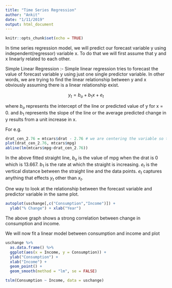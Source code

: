 ```yaml
---
title: "Time Series Regression"
author: "Ankit"
date: "1/11/2019"
output: html_document
---
```


```r
knitr::opts_chunk$set(echo = TRUE)
```

In time series regression model, we will predict our forecast variable y using independent(regressor) variable x. To do that we will first assume that y and x linearly related to each other.

Simple Linear Regression :- Simple linear regression tries to forecast the value of forecast variable y using just one single predictor variable. In other words, we are trying to find the linear relationship between y and x obviously assuming there is a linear relationship exist.

$$y_t = b_o + b_1 x + e_t$$

where $b_o$ represents the intercept of the line or predicted value of y for x = 0. 
and $b_1$ represents the slope of the line or the average predicted change in y results from a unit increase in x.

For e.g. 
```r
drat_cen_2.76 = mtcars$drat - 2.76 # we are centering the variable so that we can have a zero on the x-axis.
plot(drat_cen_2.76, mtcars$mpg)
abline(lm(mtcars$mpg~drat_cen_2.76))
```

In the above fitted straight line, $b_o$ is the value of mpg when the drat is 0 which is 13.667.
$b_1$ is the rate at which the straight is increasing.
$e_t$ is the vertical distance between the straight line and the data points. $e_t$ captures anything that effects $y_t$ other than $x_t$.

One way to look at the relationship between the forecast variable and predictor variable in the same plot.

```r
autoplot(uschange[,c("Consumption","Income")]) +
  ylab("% Change") + xlab("Year")
```

The above graph shows a strong correlation between change in consumption and income.

We will now fit a linear model between consumption and income and plot
```r
uschange %>%
  as.data.frame() %>%
  ggplot(aes(x = Income, y = Consumption)) +
  ylab("Consumption") +
  xlab("Income") +
  geom_point() +
  geom_smooth(method = "lm", se = FALSE)
```

```r
tslm(Consumption ~ Income, data = uschange)
```

